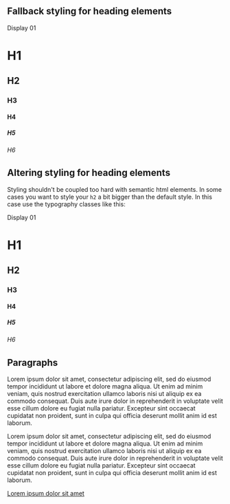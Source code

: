 
<Meta title="CSS/Typography" />

## Fallback styling for heading elements

<Canvas>
  <div>
    <div class="display-01">Display 01</div>
    <h1>H1</h1>
    <h2>H2</h2>
    <h3>H3</h3>
    <h4>H4</h4>
    <h5>H5</h5>
    <h6>H6</h6>
  </div>
</Canvas>

## Altering styling for heading elements

Styling shouldn't be coupled too hard with semantic html elements. In some cases you want to style your `h2` a bit bigger than the default style. In this case use the typography classes like this:

<Canvas>
  <div>
    <div class="heading-l">Display 01</div>
    <h1 class="heading-m">H1</h1>
    <h2 class="display-01">H2</h2>
    <h3 class="heading-xl">H3</h3>
    <h4 class="heading-xs">H4</h4>
    <h5 class="heading-xxl">H5</h5>
    <h6 class="heading-sm">H6</h6>
  </div>
</Canvas>

## Paragraphs

<Canvas>
  <p>
    Lorem ipsum dolor sit amet, consectetur adipiscing elit, sed do eiusmod tempor
    incididunt ut labore et dolore magna aliqua. Ut enim ad minim veniam, quis
    nostrud exercitation ullamco laboris nisi ut aliquip ex ea commodo consequat.
    Duis aute irure dolor in reprehenderit in voluptate velit esse cillum dolore
    eu fugiat nulla pariatur. Excepteur sint occaecat cupidatat non proident, sunt
    in culpa qui officia deserunt mollit anim id est laborum.
  </p>
  <p class="small">
    Lorem ipsum dolor sit amet, consectetur adipiscing elit, sed do eiusmod tempor
    incididunt ut labore et dolore magna aliqua. Ut enim ad minim veniam, quis
    nostrud exercitation ullamco laboris nisi ut aliquip ex ea commodo consequat.
    Duis aute irure dolor in reprehenderit in voluptate velit esse cillum dolore
    eu fugiat nulla pariatur. Excepteur sint occaecat cupidatat non proident, sunt
    in culpa qui officia deserunt mollit anim id est laborum.
  </p>
  <a href="#">Lorem ipsum dolor sit amet</a>
</Canvas>
